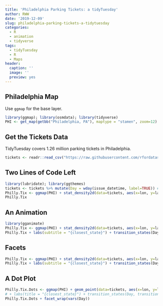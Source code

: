 ---
title: 'Philadelphia Parking Tickets: a tidyTuesday'
author: RWW
date: '2019-12-09'
slug: philadelphia-parking-tickets-a-tidytuesday
categories:
  - R
  - animation
  - tidyverse
tags:
  - tidyTuesday
  - R
  - Maps
header:
  caption: ''
  image: ''
  preview: yes
---


## Philadelphia Map

Use `ggmap` for the base layer.

```{r, message=FALSE, warning=FALSE}
library(ggmap); library(osmdata); library(tidyverse)
PHI <- get_map(getbb("Philadelphia, PA"), maptype = "stamen", zoom=12)
```

## Get the Tickets Data

TidyTuesday covers 1.26 million parking tickets in Philadelphia.

```{r}
tickets <- readr::read_csv("https://raw.githubusercontent.com/rfordatascience/tidytuesday/master/data/2019/2019-12-03/tickets.csv")
```

## Two Lines of Code Left

```{r, warning=FALSE, message=FALSE}
library(lubridate); library(ggthemes)
tickets <- tickets %>% mutate(Day = wday(issue_datetime, label=TRUE)) # use lubridate to extract the day of the month.
Philly.Tix <- ggmap(PHI) + stat_density2d(data=tickets, aes(x=lon, y=lat, fill=..level.., alpha=..level..), bins=30, size=0.01, geom="polygon", contour=TRUE) + scale_fill_viridis_c() + guides(alpha=FALSE) + labs(title="Philly Tickets", fill="Ticket Frequency") + theme_map() + theme(legend.position = "right")
Philly.Tix
```

## An Animation


```{r, eval=FALSE}
library(gganimate) 
Philly.Tix <- ggmap(PHI) + stat_density2d(data=tickets, aes(x=lon, y=lat, fill=stat(level), alpha=stat(level)), bins=30, size=0.01, geom="polygon", contour=TRUE) + geom_point(y=39.8942978,x=-75.1945002, col="pink", size=4) + scale_fill_viridis_c() + guides(alpha=FALSE) + labs(title="Philly Tickets", fill="Ticket Frequency") + theme_map() + theme(legend.position = "right") 
Philly.Tix + labs(subtitle = "{closest_state}") + transition_states(Day, transition_length = 3, state_length = 5, wrap = TRUE)
```

## Facets

```{r, eval=FALSE}
Philly.Tix <- ggmap(PHI) + stat_density2d(data=tickets, aes(x=lon, y=lat, fill=stat(nlevel), alpha=stat(nlevel), group=issuing_agency), bins=30, size=0.01, geom="polygon", contour=TRUE) + scale_fill_viridis_c() + geom_point(y=39.8942978,x=-75.1945002, col="pink") + guides(alpha=FALSE) + labs(title="Philly Tickets", fill="Ticket Frequency") + theme_map() + theme(legend.position = "right") + facet_wrap(vars(issuing_agency))
Philly.Tix + labs(subtitle = "{closest_state}") + transition_states(Day, transition_length = 3, state_length = 5, wrap = TRUE)
```


## A Dot Plot

```{r}
Philly.Tix.Dots <- ggmap(PHI) + geom_point(data=tickets, aes(x=lon, y=lat, color=issuing_agency, size=fine/100000), alpha=0.02) + scale_fill_viridis_d() + guides(alpha=FALSE) + guides(colour = guide_legend(override.aes = list(alpha = 1))) + labs(title="Philly Tickets", color="Issuer", size="Fine Amount") + theme_map() + theme(legend.position = "right") 
# + labs(title = "{closest_state}") + transition_states(Day, transition_length = 3, state_length = 1, wrap = TRUE)
Philly.Tix.Dots + facet_wrap(vars(Day))
```